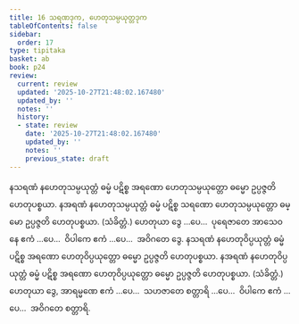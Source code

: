 ```yaml
---
title: 16 သရဏဒုက, ဟေတုသမ္ပယုတ္တဒုက
tableOfContents: false
sidebar:
  order: 17
type: tipitaka
basket: ab
book: p24
review:
  current: review
  updated: '2025-10-27T21:48:02.167480'
  updated_by: ''
  notes: ''
  history:
  - state: review
    date: '2025-10-27T21:48:02.167480'
    updated_by: ''
    notes: ''
    previous_state: draft
---
```



<ReviewStatus review={frontmatter.review} showDetails={true} />

<HypothesisAnnotation frontmatter={frontmatter} />

<DynamicBreadcrumb />

<Division number="63" book="p24" e="ch" v="40" p="437">

<Paragraph number="140" book="p24">
နသရဏံ နဟေတုသမ္ပယုတ္တံ ဓမ္မံ ပဋိစ္စ အရဏော ဟေတုသမ္ပယုတ္တော ဓမ္မော ဥပ္ပဇ္ဇတိ ဟေတုပစ္စယာ. နအရဏံ နဟေတုသမ္ပယုတ္တံ ဓမ္မံ ပဋိစ္စ သရဏော ဟေတုသမ္ပယုတ္တော ဓမ္မော ဥပ္ပဇ္ဇတိ ဟေတုပစ္စယာ. (သံခိတ္တံ.)
</Paragraph>

<Paragraph number="141" book="p24">
ဟေတုယာ ဒွေ …ပေ…  ပုရေဇာတေ အာသေဝနေ ဧကံ …ပေ…  ဝိပါကေ ဧကံ …ပေ…  အဝိဂတေ ဒွေ.
</Paragraph>

</Division>
<Division number="64" book="p24" e="ch" v="40" p="437">

<Paragraph number="142" book="p24">
နသရဏံ နဟေတုဝိပ္ပယုတ္တံ ဓမ္မံ ပဋိစ္စ အရဏော ဟေတုဝိပ္ပယုတ္တော ဓမ္မော ဥပ္ပဇ္ဇတိ ဟေတုပစ္စယာ. နအရဏံ နဟေတုဝိပ္ပယုတ္တံ ဓမ္မံ ပဋိစ္စ အရဏော ဟေတုဝိပ္ပယုတ္တော ဓမ္မော ဥပ္ပဇ္ဇတိ ဟေတုပစ္စယာ. (သံခိတ္တံ.)
</Paragraph>

<Paragraph number="143" book="p24">
ဟေတုယာ ဒွေ, အာရမ္မဏေ ဧကံ …ပေ…  သဟဇာတေ စတ္တာရိ …ပေ…  ဝိပါကေ ဧကံ …ပေ…  အဝိဂတေ စတ္တာရိ.
</Paragraph>
</Division>